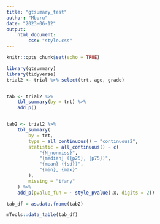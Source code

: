 ```yaml
---
title: "gtsumary_test"
author: "Mburu"
date: "2023-06-12"
output: 
    html_document:
        css: "style.css"
---
```


```r
knitr::opts_chunk$set(echo = TRUE)
```

```r
library(gtsummary)
library(tidyverse)
trial2 <- trial %>% select(trt, age, grade)


tab <- trial2 %>%
    tbl_summary(by = trt) %>%
    add_p()


tab2 <- trial2 %>%
    tbl_summary(
        by = trt,
        type = all_continuous() ~ "continuous2",
        statistic = all_continuous() ~ c(
            "{N_nonmiss}",
            "{median} ({p25}, {p75})",
            "{mean} ({sd})",
            "{min}, {max}"
        ),
        missing = "ifany"
    ) %>%
    add_p(pvalue_fun = ~ style_pvalue(.x, digits = 2))

tab_df = as.data.frame(tab2)

mTools::data_table(tab_df)

```
